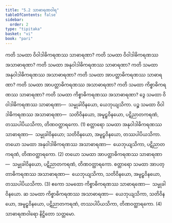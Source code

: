 ```yaml
---
title: "5.2 သာဓာရဏဝါရ"
tableOfContents: false
sidebar:
  order: 2
type: "tipitaka"
basket: "vi"
book: "pari"
---
```



<DynamicBreadcrumb />

<Division number="297" book="pari" e="ch" v="5" p="185">

<Paragraph number="1249" book="pari">
ကတိ သမထာ ဝိဝါဒါဓိကရဏဿ သာဓာရဏာ? ကတိ သမထာ ဝိဝါဒါဓိကရဏဿ အသာဓာရဏာ? ကတိ သမထာ အနုဝါဒါဓိကရဏဿ သာဓာရဏာ? ကတိ သမထာ အနုဝါဒါဓိကရဏဿ အသာဓာရဏာ? ကတိ သမထာ အာပတ္တာဓိကရဏဿ သာဓာရဏာ? ကတိ သမထာ အာပတ္တာဓိကရဏဿ အသာဓာရဏာ? ကတိ သမထာ ကိစ္စာဓိကရဏဿ သာဓာရဏာ? ကတိ သမထာ ကိစ္စာဓိကရဏဿ အသာဓာရဏာ?
</Paragraph>

<Paragraph number="1250" book="pari">
ဒွေ သမထာ ဝိဝါဒါဓိကရဏဿ သာဓာရဏာ—  သမ္မုခါဝိနယော, ယေဘုယျသိကာ. ပဉ္စ သမထာ ဝိဝါဒါဓိကရဏဿ အသာဓာရဏာ—  သတိဝိနယော, အမူဠှဝိနယော, ပဋိညာတကရဏံ, တဿပါပိယသိကာ, တိဏဝတ္ထာရကော. (1)
</Paragraph>

<Paragraph number="1251" book="pari">
စတ္တာရော သမထာ အနုဝါဒါဓိကရဏဿ သာဓာရဏာ—  သမ္မုခါဝိနယော; သတိဝိနယော, အမူဠှဝိနယော, တဿပါပိယသိကာ. တယော သမထာ အနုဝါဒါဓိကရဏဿ အသာဓာရဏာ—  ယေဘုယျသိကာ, ပဋိညာတကရဏံ, တိဏဝတ္ထာရကော. (2)
</Paragraph>

<Paragraph number="1252" book="pari">
တယော သမထာ အာပတ္တာဓိကရဏဿ သာဓာရဏာ—  သမ္မုခါဝိနယော, ပဋိညာတကရဏံ, တိဏဝတ္ထာရကော. စတ္တာရော သမထာ အာပတ္တာဓိကရဏဿ အသာဓာရဏာ—  ယေဘုယျသိကာ, သတိဝိနယော, အမူဠှဝိနယော, တဿပါပိယသိကာ. (3)
</Paragraph>

<Paragraph number="1253" book="pari">
ဧကော သမထော ကိစ္စာဓိကရဏဿ သာဓာရဏော—  သမ္မုခါဝိနယော. ဆ သမထာ ကိစ္စာဓိကရဏဿ အသာဓာရဏာ—  ယေဘုယျသိကာ, သတိဝိနယော, အမူဠှဝိနယော, ပဋိညာတကရဏံ, တဿပါပိယသိကာ, တိဏဝတ္ထာရကော. (4)

</Paragraph>
</Division>

<Paragraph number="1254" type="center" book="pari">
သာဓာရဏဝါရော နိဋ္ဌိတော သတ္တမော.
</Paragraph>